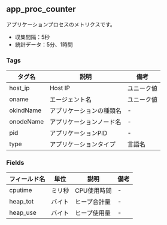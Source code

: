 ## app_proc_counter

アプリケーションプロセスのメトリクスです。

- 収集間隔：5秒
- 統計データ：5分、1時間

### Tags

| タグ名       | 説明           | 備考    |
| --------- | ------------ | ----- |
| host_ip   | Host IP      | ユニーク値 |
| oname     | エージェント名      | ユニーク値 |
| okindName | アプリケーションの種類名 | -     |
| onodeName | アプリケーションノード名 | -     |
| pid       | アプリケーションPID  | -     |
| type      | アプリケーションタイプ  | 言語名   |

### Fields

| フィールド名   | 単位  | 説明      | 備考 |
| -------- | --- | ------- | -- |
| cputime  | ミリ秒 | CPU使用時間 | -  |
| heap_tot | バイト | ヒープ合計量  | -  |
| heap_use | バイト | ヒープ使用量  | -  |

